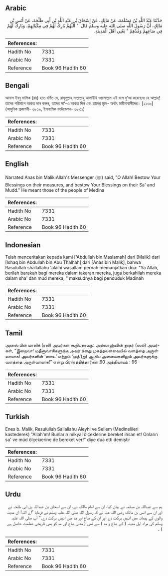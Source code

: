 ## Arabic


<div dir="rtl" lang="ar" style={{fontSize:'larger',backgroundColor:'#f8f9fa',padding:20}}>
حَدَّثَنَا عَبْدُ اللَّهِ بْنُ مَسْلَمَةَ، عَنْ مَالِكٍ، عَنْ إِسْحَاقَ بْنِ عَبْدِ اللَّهِ بْنِ أَبِي طَلْحَةَ، عَنْ أَنَسِ بْنِ مَالِكٍ، أَنَّ رَسُولَ اللَّهِ صلى الله عليه وسلم قَالَ ‏ "‏ اللَّهُمَّ بَارِكْ لَهُمْ فِي مِكْيَالِهِمْ، وَبَارِكْ لَهُمْ فِي صَاعِهِمْ وَمُدِّهِمْ ‏"‏ يَعْنِي أَهْلَ الْمَدِينَةِ‏.‏
</div>
<div style={{backgroundColor:'#f8f9fa',padding:20, marginBottom: 10}}><table> <thead> <tr> <th>References:</th> <th></th> </tr> </thead> <tbody><tr><td>Hadith No</td><td>7331</td></tr><tr><td>Arabic No</td><td>7331</td></tr><tr><td>Reference</td><td>Book 96 Hadith 60</td></tr></tbody></table></div>

## Bengali


<div dir="ltr" lang="bn" style={{fontSize:'larger',backgroundColor:'#f8f9fa',padding:20}}>
আনাস ইবনু মালিক (রাঃ) হতে বর্ণিত যে, রাসূলুল্লাহ্ সাল্লাল্লাহু আলাইহি ওয়াসাল্লাম এই বলে দু‘আ করেছেনঃ হে আল্লাহ্! তাদের পরিমাপে বরকত দান করুন, তাদের সা‘-এ বরকত দিন এবং তাদের মুদে- অর্থাৎ মাদ্বীনাবাসীদের। [২১৩০] (আধুনিক প্রকাশনী- ৬৮১৯, ইসলামিক ফাউন্ডেশন- ৬৮৩১)
</div>
<div style={{backgroundColor:'#f8f9fa',padding:20, marginBottom: 10}}><table> <thead> <tr> <th>References:</th> <th></th> </tr> </thead> <tbody><tr><td>Hadith No</td><td>7331</td></tr><tr><td>Arabic No</td><td>7331</td></tr><tr><td>Reference</td><td>Book 96 Hadith 60</td></tr></tbody></table></div>

## English


<div dir="ltr" lang="en" style={{fontSize:'larger',backgroundColor:'#f8f9fa',padding:20}}>
Narrated Anas bin Malik:Allah's Messenger (ﷺ) said, "O Allah! Bestow Your Blessings on their measures, and bestow Your Blessings on their Sa' and Mudd." He meant those of the people of Medina
</div>
<div style={{backgroundColor:'#f8f9fa',padding:20, marginBottom: 10}}><table> <thead> <tr> <th>References:</th> <th></th> </tr> </thead> <tbody><tr><td>Hadith No</td><td>7331</td></tr><tr><td>Arabic No</td><td>7331</td></tr><tr><td>Reference</td><td>Book 96 Hadith 60</td></tr></tbody></table></div>

## Indonesian


<div dir="ltr" lang="id" style={{fontSize:'larger',backgroundColor:'#f8f9fa',padding:20}}>
Telah menceritakan kepada kami ['Abdullah bin Maslamah] dari [Malik] dari [Ishaq bin Abdullah bin Abu Thalhah] dari [Anas bin Malik], bahwa Rasulullah shallallahu 'alaihi wasallam pernah memanjatkan doa: "Ya Allah, berilah barakah bagi mereka dalam takaran mereka, juga berkahilah mereka dalam sha' dan mud mereka, " maksudnya bagi penduduk Madinah
</div>
<div style={{backgroundColor:'#f8f9fa',padding:20, marginBottom: 10}}><table> <thead> <tr> <th>References:</th> <th></th> </tr> </thead> <tbody><tr><td>Hadith No</td><td>7331</td></tr><tr><td>Arabic No</td><td>7331</td></tr><tr><td>Reference</td><td>Book 96 Hadith 60</td></tr></tbody></table></div>

## Tamil


<div dir="ltr" lang="ta" style={{fontSize:'larger',backgroundColor:'#f8f9fa',padding:20}}>
அனஸ் பின் மாலிக் (ரலி) அவர்கள் கூறியதாவது: அல்லாஹ்வின் தூதர் (ஸல்) அவர்கள், “இறைவா! மதீனாவாசிகளுக்கு அவர் களது முகத்தலளவையில் வளத்தை அருள்வாயாக! அவர்களின் ‘ஸாஉ’ மற்றும் ‘முத்’(து) ஆகிய அளவைகளிலும் அவர்களுக்கு வளத்தை அருள்வாயாக!” என்று பிரார்த்தித்தார்கள்.60 அத்தியாயம் : 96
</div>
<div style={{backgroundColor:'#f8f9fa',padding:20, marginBottom: 10}}><table> <thead> <tr> <th>References:</th> <th></th> </tr> </thead> <tbody><tr><td>Hadith No</td><td>7331</td></tr><tr><td>Arabic No</td><td>7331</td></tr><tr><td>Reference</td><td>Book 96 Hadith 60</td></tr></tbody></table></div>

## Turkish


<div dir="ltr" lang="tr" style={{fontSize:'larger',backgroundColor:'#f8f9fa',padding:20}}>
Enes b. Malik, Resulullah Sallallahu Aleyhi ve Sellem (Medinelileri kastederek) "Allah'ım! Bunların mikyal ölçeklerine bereket ihsan et! Onların sa' ve müd ölçekıerine de bereket ver!" diye dua etti demiştir
</div>
<div style={{backgroundColor:'#f8f9fa',padding:20, marginBottom: 10}}><table> <thead> <tr> <th>References:</th> <th></th> </tr> </thead> <tbody><tr><td>Hadith No</td><td>7331</td></tr><tr><td>Arabic No</td><td>7331</td></tr><tr><td>Reference</td><td>Book 96 Hadith 60</td></tr></tbody></table></div>

## Urdu


<div dir="rtl" lang="ur" style={{fontSize:'larger',backgroundColor:'#f8f9fa',padding:20}}>
ہم سے عبداللہ بن مسلمہ نے بیان کیا، ان سے امام مالک نے، ان سے اسحاق بن عبداللہ بن ابی طلحہ نے اور ان سے انس بن مالک رضی اللہ عنہ نے کہ رسول اللہ صلی اللہ علیہ وسلم نے فرمایا ”اے اللہ! ان مدینہ والوں کے پیمانہ میں انہیں برکت دے اور ان کے صاع اور مد میں انہیں برکت دے۔“ آپ صلی اللہ علیہ وسلم کی مراد اہل مدینہ ( کے صاع و مد ) سے تھی ( مدنی صاع اور مد کو بھی تاریخی عظمت حاصل ہے ) ۔
</div>
<div style={{backgroundColor:'#f8f9fa',padding:20, marginBottom: 10}}><table> <thead> <tr> <th>References:</th> <th></th> </tr> </thead> <tbody><tr><td>Hadith No</td><td>7331</td></tr><tr><td>Arabic No</td><td>7331</td></tr><tr><td>Reference</td><td>Book 96 Hadith 60</td></tr></tbody></table></div>